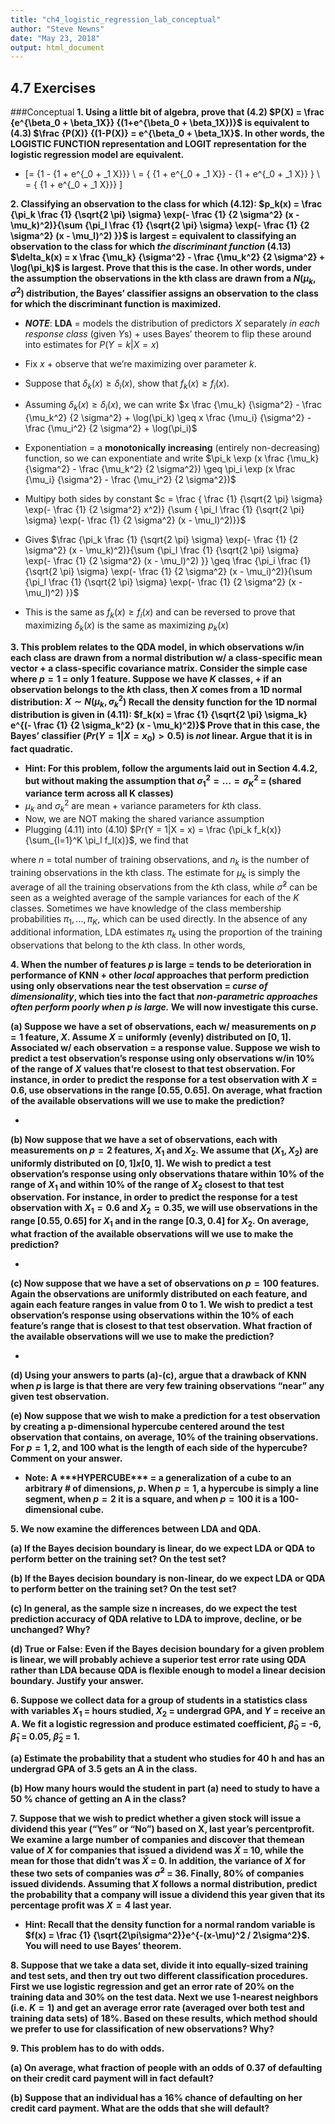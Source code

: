 ```yaml
---
title: "ch4_logistic_regression_lab_conceptual"
author: "Steve Newns"
date: "May 23, 2018"
output: html_document
---
```


## 4.7 Exercises
###Conceptual
**1. Using a little bit of algebra, prove that (4.2) $P(X) = \frac {e^{\beta_0 + \beta_1X}} {(1+e^{\beta_0 + \beta_1X})}$ is equivalent to (4.3) $\frac {P(X)} {(1-P(X)} = e^{\beta_0 + \beta_1X}$. In other words, the LOGISTIC FUNCTION representation and LOGIT representation for the logistic regression model are equivalent.**

* \[= \frac {\frac {e^{\beta_0 + \beta_1 X}} {1 + e^{\beta_0 + \beta_1 X}}}
        {1 - \frac {e^{\beta_0 + \beta_1 X}} {1 + e^{\beta_0 + \beta_1 X}}}
\\
= \frac {\frac {e^{\beta_0 + \beta_1 X}} {1 + e^{\beta_0 + \beta_1 X}}}
        {
          \frac {1 + e^{\beta_0 + \beta_1 X}} {1 + e^{\beta_0 + \beta_1 X}}
          - \frac {e^{\beta_0 + \beta_1 X}} {1 + e^{\beta_0 + \beta_1 X}}
        }
\\
= \frac {\frac {e^{\beta_0 + \beta_1 X}} {1 + e^{\beta_0 + \beta_1 X}}}
        {\frac {1} {1 + e^{\beta_0 + \beta_1 X}}}
\]


**2. Classifying an observation to the class for which (4.12): $p_k(x) = \frac {\pi_k \frac {1} {\sqrt{2 \pi} \sigma} \exp(- \frac {1} {2 \sigma^2} (x - \mu_k)^2)}{\sum {\pi_l \frac {1} {\sqrt{2 \pi} \sigma} \exp(- \frac {1} {2 \sigma^2} (x - \mu_l)^2) }}$ is largest = equivalent to classifying an observation to the class for which *the discriminant function* (4.13) $\delta_k(x) = x \frac {\mu_k} {\sigma^2} - \frac {\mu_k^2} {2 \sigma^2} + \log(\pi_k)$ is largest. Prove that this is the case. In other words, under the assumption the observations in the kth class are drawn from a $N(\mu_k, \sigma^2)$ distribution, the Bayes' classifier assigns an observation to the class for which the discriminant function is maximized.**

* ***NOTE***: **LDA** = models the distribution of predictors $X$ separately *in each response class* (given $Y$s) + uses Bayes’ theorem to flip these around into estimates for $P(Y = k|X = x)$

* Fix $x$ + observe that we're maximizing over parameter $k$. 
* Suppose that $\delta_k(x) \geq \delta_i(x)$, show that $f_k(x) \geq f_i(x)$. 
* Assuming $\delta_k(x) \geq \delta_i(x)$, we can write $x \frac {\mu_k} {\sigma^2} - \frac {\mu_k^2} {2 \sigma^2} + \log(\pi_k) \geq x \frac {\mu_i} {\sigma^2} - \frac {\mu_i^2} {2 \sigma^2} + \log(\pi_i)$
* Exponentiation = a **monotonically increasing** (entirely non-decreasing) function, so we can exponentiate and write $\pi_k \exp (x \frac {\mu_k} {\sigma^2} - \frac {\mu_k^2} {2 \sigma^2}) \geq \pi_i \exp (x \frac {\mu_i} {\sigma^2} - \frac {\mu_i^2} {2 \sigma^2})$
* Multipy both sides by constant $c = \frac { \frac {1} {\sqrt{2 \pi} \sigma} \exp(- \frac {1} {2 \sigma^2} x^2)} {\sum { \pi_l \frac {1} {\sqrt{2 \pi} \sigma} \exp(- \frac {1} {2 \sigma^2} (x - \mu_l)^2)}}$
* Gives $\frac {\pi_k \frac {1} {\sqrt{2 \pi} \sigma} \exp(- \frac {1} {2 \sigma^2} (x - \mu_k)^2)}{\sum {\pi_l \frac {1} {\sqrt{2 \pi} \sigma} \exp(- \frac {1} {2 \sigma^2} (x - \mu_l)^2) }} \geq \frac {\pi_i \frac {1} {\sqrt{2 \pi} \sigma} \exp(- \frac {1} {2 \sigma^2} (x - \mu_i)^2)}{\sum {\pi_l \frac {1} {\sqrt{2 \pi} \sigma} \exp(- \frac {1} {2 \sigma^2} (x - \mu_l)^2) }}$ 
* This is the same as $f_k(x) \geq f_i(x)$ and can be reversed to prove that maximizing $\delta_k(x)$ is the same as maximizing $p_k(x)$

**3. This problem relates to the QDA model, in which observations w/in each class are drawn from a normal distribution w/ a class-specific mean vector + a class-specific covariance matrix. Consider the simple case where $p = 1$ = only 1 feature. Suppose we have $K$ classes, + if an observation belongs to the $k$th class, then $X$ comes from a 1D normal distribution: $X \sim N(\mu_k, \sigma_k^2)$ Recall the density function for the 1D normal distribution is given in (4.11): $f_k(x) = \frac {1} {\sqrt{2 \pi} \sigma_k} e^{(- \frac {1} {2 \sigma_k^2} (x - \mu_k)^2)}$ Prove that in this case, the Bayes' classifier ($Pr(Y = 1|X = x_0) > 0.5$) is *not* linear. Argue that it is in fact quadratic.**

* **Hint: For this problem, follow the arguments laid out in Section 4.4.2, but without making the assumption that $\sigma_1^2  = ... = \sigma_K^2$ = (shared variance term across all K classes)**
* $\mu_k$ and $\sigma_k^2$ are mean + variance parameters for $k$th class.
* Now, we are NOT making the shared variance assumption
* Plugging (4.11) into (4.10) $Pr(Y = 1|X = x) = \frac {\pi_k f_k(x)} {\sum_{l=1}^K \pi_l f_l(x)}$, we find that

where $n$ = total number of training observations, and $n_k$ is the number of training observations in the kth class. The estimate for $\mu_k$ is simply the average of all the training observations from the $k$th class, while $\hat{\sigma}^2$ can be seen as a weighted average of the sample variances for each of the $K$ classes. Sometimes we have knowledge of the class membership probabilities
$\pi_1, ... ,\pi_K$, which can be used directly. In the absence of any additional information, LDA estimates $\pi_k$ using the proportion of the training observations that belong to the $k$th class. In other words,

**4. When the number of features $p$ is large = tends to be deterioration in performance of KNN + other *local* approaches that perform prediction using only observations near the test observation = *curse of dimensionality*, which ties into the fact that *non-parametric approaches often perform poorly when $p$ is large.* We will now investigate this curse.**

**(a) Suppose we have a set of observations, each w/ measurements on $p = 1$ feature, $X$. Assume $X$ = uniformly (evenly) distributed on $[0, 1]$. Associated w/ each observation = a response value. Suppose we wish to predict a test observation's response using only observations w/in 10% of the range of $X$ values that're closest to that test observation. For instance, in order to predict the response for a test observation with $X = 0.6$, use observations in the range $[0.55, 0.65]$. On average, what fraction of the available observations will we use to make the prediction?**

* 

**(b) Now suppose that we have a set of observations, each with measurements on $p = 2$ features, $X_1$ and $X_2$. We assume that $(X_1, X_2)$ are uniformly distributed on $[0, 1]x[0, 1]$. We wish to predict a test observation's response using only observations thatare within 10% of the range of $X_1$ and within 10% of the range of $X_2$ closest to that test observation. For instance, in order to predict the response for a test observation with $X_1 = 0.6$ and $X_2 = 0.35$, we will use observations in the range $[0.55, 0.65]$ for $X_1$ and in the range $[0.3, 0.4]$ for $X_2$. On average, what fraction of the available observations will we use to make the prediction?**

* 

**(c) Now suppose that we have a set of observations on $p = 100$ features. Again the observations are uniformly distributed on each feature, and again each feature ranges in value from 0 to 1. We wish to predict a test observation's response using observations within the 10% of each feature's range that is closest to that test observation. What fraction of the available observations will we use to make the prediction?**

* 

**(d) Using your answers to parts (a)-(c), argue that a drawback of KNN when $p$ is large is that there are very few training observations "near" any given test observation.**

**(e) Now suppose that we wish to make a prediction for a test observation by creating a p-dimensional hypercube centered around the test observation that contains, on average, 10% of the training observations. For $p = 1, 2$, and $100$ what is the length of each side of the hypercube? Comment on your answer.**

* **Note: A \*\*\*HYPERCUBE\*\*\* = a generalization of a cube to an arbitrary # of dimensions, $p$. When $p = 1$, a hypercube is simply a line segment, when $p = 2$ it is a square, and when $p = 100$ it is a 100-dimensional cube.**

**5. We now examine the differences between LDA and QDA.**

**(a) If the Bayes decision boundary is linear, do we expect LDA or QDA to perform better on the training set? On the test set?**

**(b) If the Bayes decision boundary is non-linear, do we expect LDA or QDA to perform better on the training set? On the test set?**

**(c) In general, as the sample size n increases, do we expect the test prediction accuracy of QDA relative to LDA to improve, decline, or be unchanged? Why?**

**(d) True or False: Even if the Bayes decision boundary for a given problem is linear, we will probably achieve a superior test error rate using QDA rather than LDA because QDA is flexible enough to model a linear decision boundary. Justify your answer.**

**6. Suppose we collect data for a group of students in a statistics class with variables $X_1$ = hours studied, $X_2$ = undergrad GPA, and $Y$ = receive an A. We fit a logistic regression and produce estimated coefficient, $\hat{\beta}_0$ = -6, $\hat{\beta}_1$ = 0.05, $\hat{\beta}_2$ = 1.**

**(a) Estimate the probability that a student who studies for 40 h and has an undergrad GPA of 3.5 gets an A in the class.**

**(b) How many hours would the student in part (a) need to study to have a 50 % chance of getting an A in the class?**

**7. Suppose that we wish to predict whether a given stock will issue a dividend this year ("Yes" or "No") based on X, last year's percentprofit. We examine a large number of companies and discover that themean value of $X$ for companies that issued a dividend was $\bar{X}$ = 10, while the mean for those that didn't was $\bar{X}$ = 0. In addition, the variance of $X$ for these two sets of companies was $\hat{\sigma}^2$ = 36. Finally, 80% of companies issued dividends. Assuming that $X$ follows a normal distribution, predict the probability that a company will issue a dividend this year given that its percentage profit was $X = 4$ last year.**

* **Hint: Recall that the density function for a normal random variable is $f(x) = \frac {1} {\sqrt{2\pi\sigma^2}}e^{-(x-\mu)^2 / 2\sigma^2}$. You will need to use Bayes' theorem.**

**8. Suppose that we take a data set, divide it into equally-sized training and test sets, and then try out two different classification procedures. First we use logistic regression and get an error rate of 20% on the training data and 30% on the test data. Next we use 1-nearest neighbors (i.e. $K = 1$) and get an average error rate (averaged over both test and training data sets) of 18%. Based on these results, which method should we prefer to use for classification of new observations? Why?**

**9. This problem has to do with odds.**

**(a) On average, what fraction of people with an odds of 0.37 of defaulting on their credit card payment will in fact default?**

**(b) Suppose that an individual has a 16% chance of defaulting on her credit card payment. What are the odds that she will default?**
